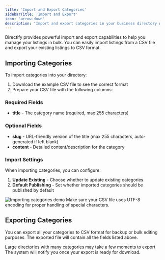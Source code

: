 ```yaml
---
title: 'Import and Export Categories'
sidebarTitle: 'Import and Export'
icon: "arrow-down"
description: 'Import and export categories in your business directory website'
---
```


Directify provides powerful import and export capabilities to help you manage your listings in bulk. You can easily import listings from a CSV file and export your existing listings to CSV format.

## Importing Categories

To import categories into your directory:

1. Download the example CSV file to see the correct format
2. Prepare your CSV file with the following columns:

### Required Fields
- **title** - The category name (required, max 255 characters)

### Optional Fields
- **slug** - URL-friendly version of the title (max 255 characters, auto-generated if left blank)
- **content** - Detailed content/description for the category

### Import Settings

When importing categories, you can configure:

1. **Update Existing** - Choose whether to update existing categories
2. **Default Publishing** - Set whether imported categories should be published by default

<Frame>
  <img src="/images/category-import-demo.png" alt="Importing categories demo" />
</Frame>

<Note>
  Make sure your CSV file uses UTF-8 encoding for proper handling of special characters.
</Note>

## Exporting Categories

You can export all your categories to CSV format for backup or bulk editing purposes. The exported file will contain all the fields listed above.

<Warning>
  Large directories with many categories may take a few moments to export. The system will notify you once your export is ready for download.
</Warning>

